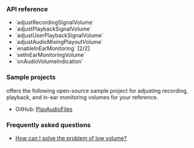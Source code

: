 <PlatformWrapper platform="android">

### API reference

- <Link to="{{global.API_REF_ANDROID_ROOT}}/class_irtcengine.html#api_irtcengine_adjustrecordingsignalvolume">`adjustRecordingSignalVolume`</Link>
- <Link to="{{global.API_REF_ANDROID_ROOT}}/class_irtcengine.html#api_irtcengine_adjustplaybacksignalvolume">`adjustPlaybackSignalVolume`</Link>
- <Link to="{{global.API_REF_ANDROID_ROOT}}/class_irtcengine.html#api_irtcengine_adjustuserplaybacksignalvolume">`adjustUserPlaybackSignalVolume`</Link>
- <Link to="{{global.API_REF_ANDROID_ROOT}}/class_irtcengine.html#api_irtcengine_adjustaudiomixingplayoutvolume">`adjustAudioMixingPlayoutVolume`</Link>
- <Link to="{{global.API_REF_ANDROID_ROOT}}/class_irtcengine.html#api_irtcengine_enableinearmonitoring2">`enableInEarMonitoring` [2/2]</Link>
- <Link to="{{global.API_REF_ANDROID_ROOT}}/class_irtcengine.html#api_irtcengine_setinearmonitoringvolume">`setInEarMonitoringVolume`</Link>
- <Link to="{{global.API_REF_ANDROID_ROOT}}/class_irtcengineeventhandler.html#callback_irtcengineeventhandler_onaudiovolumeindication">`onAudioVolumeIndication`</Link>

### Sample projects

<Vg k="COMPANY" /> offers the following open-source sample project for adjusting recording, playback, and in-ear monitoring volumes for your reference.

* GitHub: [PlayAudioFiles](https://github.com/AgoraIO/API-Examples/blob/main/Android/APIExample/app/src/main/java/io/agora/api/example/examples/advanced/PlayAudioFiles.java)

### Frequently asked questions​

*  [How can I solve the problem of low volume?](../../help/quality-issues/audio_low)

</PlatformWrapper>
